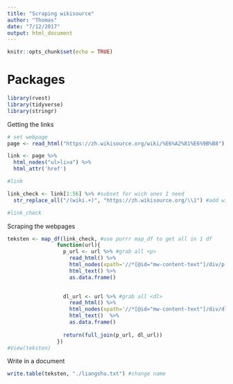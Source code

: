 ```yaml
---
title: "Scraping wikisource"
author: "Thomas"
date: "7/12/2017"
output: html_document
---
```


```r
knitr::opts_chunk$set(echo = TRUE)
```

# Packages
```r
library(rvest)
library(tidyverse)
library(stringr)
```


Getting the links
```r
# set webpage 
page <- read_html("https://zh.wikisource.org/wiki/%E6%A2%81%E6%9B%B8")

link <- page %>%
  html_nodes("ul>li>a") %>%
  html_attr('href') 

#link

link_check <- link[1:56] %>% #subset for wich ones I need
  str_replace_all("/(wiki.+)", "https://zh.wikisource.org/\\1") #add wikisource.org

#link_check


```

Scraping the webpages
```r
teksten <- map_df(link_check, #use purrr map_df to get all in 1 df
                function(url){
                  p_url <- url %>% #grab all <p>
                    read_html() %>%
                    html_nodes(xpath='//*[@id="mw-content-text"]/div/p') %>%
                    html_text() %>%
                    as.data.frame()

                  
                  dl_url <- url %>% #grab all <dl>
                    read_html() %>%
                    html_nodes(xpath='//*[@id="mw-content-text"]/div/dl') %>%
                    html_text()  %>%
                    as.data.frame()
                  
                  return(full_join(p_url, dl_url))
                })
#View(teksten)
```

Write in a document

```r
write.table(teksten, "./liangshu.txt") #change name
```















